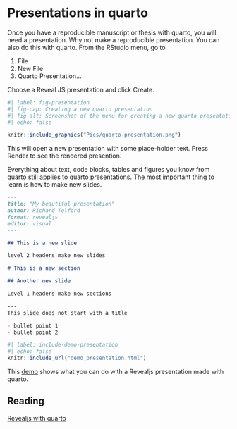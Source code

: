 # Presentations in quarto

Once you have a reproducible manuscript or thesis with quarto, you will need a presentation. Why not make a reproducible presentation. You can also do this with quarto. From the RStudio menu, go to

<ol class="breadcrumb">
  <li class="breadcrumb-item">File</li>
  <li class="breadcrumb-item">New File</li>
  <li class="breadcrumb-item">Quarto Presentation...</li>
</ol> 

Choose a Reveal JS presentation and click Create.

```r
#| label: fig-presentation
#| fig-cap: Creating a new quarto presentation
#| fig-alt: Screenshot of the menu for creating a new quarto presentation
#| echo: false

knitr::include_graphics("Pics/quarto-presentation.png")
```

This will open a new presentation with some place-holder text. Press Render to see the rendered presention.

Everything about text, code blocks, tables and figures you know from quarto still applies to quarto presentations. The most important thing to learn is how to make new slides.

``` markdown
---
title: "My beautiful presentation"
author: Richard Telford
format: revealjs
editor: visual
---

## This is a new slide

level 2 headers make new slides

# This is a new section

## Another new slide

Level 1 headers make new sections

---
This slide does not start with a title

- bullet point 1
- bullet point 2
```

```r
#| label: include-demo-presentation
#| echo: false
knitr::include_url("demo_presentation.html")
```

This [demo](https://quarto.org/docs/presentations/revealjs/demo/#/title-slide) shows what you can do with a Revealjs presentation made with quarto.

::: callout-note
## Reading

[Revealjs with quarto](https://quarto.org/docs/presentations/revealjs/)
:::
